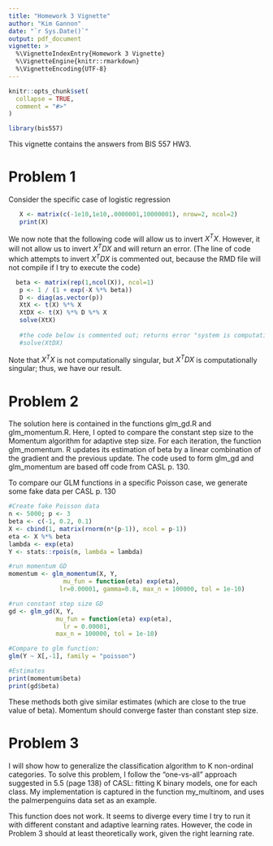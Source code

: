 ```yaml
---
title: "Homework 3 Vignette"
author: "Kim Gannon"
date: "`r Sys.Date()`"
output: pdf_document
vignette: >
  %\VignetteIndexEntry{Homework 3 Vignette}
  %\VignetteEngine{knitr::rmarkdown}
  %\VignetteEncoding{UTF-8}
---
```


```r
knitr::opts_chunk$set(
  collapse = TRUE,
  comment = "#>"
)
```

```r
library(bis557)
```

This vignette contains the answers from BIS 557 HW3.

# Problem 1
Consider the specific case of logistic regression

```r
   X <- matrix(c(-1e10,1e10,.0000001,10000001), nrow=2, ncol=2)
   print(X)
```
  

We now note that the following code will allow us to invert $X^TX$. However, it will not allow us to invert $X^TDX$ and will return an error. (The line of code which attempts to invert $X^TDX$ is commented out, because the RMD file will not compile if I try to execute the code)

```r
  beta <- matrix(rep(1,ncol(X)), ncol=1)
   p <- 1 / (1 + exp(-X %*% beta))
   D <- diag(as.vector(p))
   XtX <- t(X) %*% X
   XtDX <- t(X) %*% D %*% X
   solve(XtX)
   
   #the code below is commented out; returns error "system is computationally singular" if run:
   #solve(XtDX)
```
Note that $X^TX$ is not computationally singular, but $X^TDX$ is computationally singular; thus, we have our result.


# Problem 2
The solution here is contained in the functions glm_gd.R and glm_momentum.R. Here, I opted to compare the constant step size to the Momentum algorithm for adaptive step size. For each iteration, the function glm_momentum. R updates its estimation of beta by a linear combination of the gradient and the previous update. The code used to form glm_gd and glm_momentum are based off code from CASL p. 130.

To compare our GLM functions in a specific Poisson case, we generate some fake data per CASL p. 130

```r
#Create fake Poisson data
n <- 5000; p <- 3
beta <- c(-1, 0.2, 0.1)
X <- cbind(1, matrix(rnorm(n*(p-1)), ncol = p-1))
eta <- X %*% beta
lambda <- exp(eta)
Y <- stats::rpois(n, lambda = lambda)

#run momentum GD
momentum <- glm_momentum(X, Y, 
               mu_fun = function(eta) exp(eta), 
              lr=0.00001, gamma=0.8, max_n = 100000, tol = 1e-10)

#run constant step size GD
gd <- glm_gd(X, Y, 
             mu_fun = function(eta) exp(eta), 
               lr = 0.00001,
             max_n = 100000, tol = 1e-10)
```


```r
#Compare to glm function:
glm(Y ~ X[,-1], family = "poisson")

#Estimates
print(momentum$beta)
print(gd$beta)
```

These methods both give similar estimates (which are close to the true value of beta). Momentum should converge faster than constant step size.

# Problem 3

I will show how to generalize the classification algorithm to K non-ordinal categories. To solve this problem, I follow the "one-vs-all" approach suggested in 5.5 (page 138) of CASL: fitting K binary models, one for each class. My implementation is captured in the function my_multinom, and uses the palmerpenguins data set as an example.

This function does not work. It seems to diverge every time I try to run it with different constant and adaptive learning rates. However, the code in Problem 3 should at least theoretically work, given the right learning rate.
